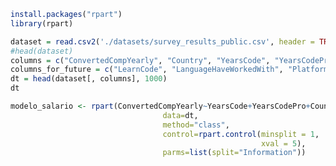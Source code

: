 ```r
install.packages("rpart")
library(rpart)
```



```r
dataset = read.csv2('./datasets/survey_results_public.csv', header = TRUE, sep = ',')
#head(dataset)
columns = c("ConvertedCompYearly", "Country", "YearsCode", "YearsCodePro", "OrgSize", "DevType", "EdLevel", "Age", "WorkExp", "RemoteWork")
columns_for_future = c("LearnCode", "LanguageHaveWorkedWith", "PlatformHaveWorkedWith", "ToolstackHaveWorkedWith")
dt = head(dataset[, columns], 1000)
dt
```

```r
modelo_salario <- rpart(ConvertedCompYearly~YearsCode+YearsCodePro+Country, 
                                  data=dt,
                                  method="class",
                                  control=rpart.control(minsplit = 1, 
                                                        xval = 5),
                                  parms=list(split="Information"))
```


